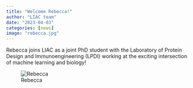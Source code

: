 ```yaml
---
title: "Welcome Rebecca!"
author: "LIAC team"
date: "2023-04-03"
categories: [news]
image: "rebecca.jpg"
---
```


Rebecca joins LIAC as a joint PhD student with the Laboratory of Protein Design and Immunoengineering (LPDI) working at the exciting intersection of machine learning and biology!

![Rebecca](rebecca.jpg)